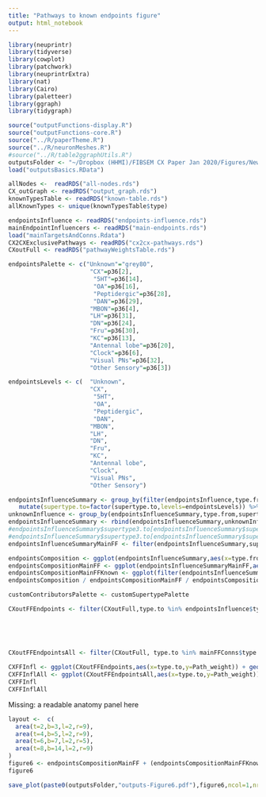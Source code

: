 ```yaml
---
title: "Pathways to known endpoints figure"
output: html_notebook
---
```


```r
library(neuprintr)
library(tidyverse)
library(cowplot)
library(patchwork)
library(neuprintrExtra)
library(nat)
library(Cairo)
library(paletteer)
library(ggraph)
library(tidygraph)
```

```r
source("outputFunctions-display.R")
source("outputFunctions-core.R")
source("../R/paperTheme.R")
source("../R/neuronMeshes.R")
#source("../R/table2ggraphUtils.R")
outputsFolder <- "~/Dropbox (HHMI)/FIBSEM CX Paper Jan 2020/Figures/NewOutputs/figure6-pathsToKnown/"
load("outputsBasics.RData")
```

```r
allNodes <-  readRDS("all-nodes.rds")
CX_outGraph <- readRDS("output_graph.rds")
knownTypesTable <- readRDS("known-table.rds")
allKnownTypes <- unique(knownTypesTable$type) 
```


```r
endpointsInfluence <- readRDS("endpoints-influence.rds")
mainEndpointInfluencers <- readRDS("main-endpoints.rds")
load("mainTargetsAndConns.Rdata")
CX2CXExclusivePathways <- readRDS("cx2cx-pathways.rds")
CXoutFull <- readRDS("pathwayWeightsTable.rds")
```

```r
endpointsPalette <- c("Unknown"="grey80",
                       "CX"=p36[2],
                        "5HT"=p36[14],
                        "OA"=p36[16],
                        "Peptidergic"=p36[28],
                        "DAN"=p36[29],
                       "MBON"=p36[4],
                       "LH"=p36[31],
                       "DN"=p36[24],
                       "Fru"=p36[30],
                       "KC"=p36[13],
                       "Antennal lobe"=p36[20],
                       "Clock"=p36[6],
                       "Visual PNs"=p36[32],
                       "Other Sensory"=p36[3])

endpointsLevels <- c(  "Unknown",
                       "CX",
                        "5HT",
                        "OA",
                        "Peptidergic",
                        "DAN",
                       "MBON",
                       "LH",
                       "DN",
                       "Fru",
                       "KC",
                       "Antennal lobe",
                       "Clock",
                       "Visual PNs",
                       "Other Sensory")
```

```r
endpointsInfluenceSummary <- group_by(filter(endpointsInfluence,type.from %in% mainFFConns$mainContributor),type.from,supertype3.from,supertype.to) %>% summarize(Path_weight=sum(Path_weight)) %>% 
   mutate(supertype.to=factor(supertype.to,levels=endpointsLevels)) %>% ungroup()
unknownInfluence <- group_by(endpointsInfluenceSummary,type.from,supertype3.from) %>% summarize(supertype.to="Unknown",Path_weight=1-sum(Path_weight)) %>% ungroup()
endpointsInfluenceSummary <- rbind(endpointsInfluenceSummary,unknownInfluence)
#endpointsInfluenceSummary$supertype3.to[endpointsInfluenceSummary$supertype3.to %in% c("EB Columnar","ER","ExR","FB Tangential","FB Output","FB Columnar","PB Input","LNO","SA")] <- "CX"
#endpointsInfluenceSummary$supertype3.to[endpointsInfluenceSummary$supertype3.to %in% c("EB Columnar","ER","ExR","FB Tangential","FB Output","FB Columnar","PB Input","LNO","SA")] <- "CX"
endpointsInfluenceSummaryMainFF <- filter(endpointsInfluenceSummary,supertype.to != "CX" & type.from %in% mainFFConns$mainContributor)

endpointsComposition <- ggplot(endpointsInfluenceSummary,aes(x=type.from,y=Path_weight)) + geom_col(aes(fill=supertype.to)) + scale_fill_manual(name="Target supertype",values=endpointsPalette)+ theme_paper()+ theme(strip.text.x=element_blank(),axis.text.x = element_text(angle=90,hjust = 1,vjust=0.5))+facet_grid(.~supertype3.from,scales = "free",space="free") + ylab("Pathway weight") + xlab("CX output type")
endpointsCompositionMainFF <- ggplot(endpointsInfluenceSummaryMainFF,aes(x=type.from,y=Path_weight)) + geom_col(aes(fill=supertype.to)) + scale_fill_manual(name="Target supertype",values=endpointsPalette)+ theme_paper()+ theme(strip.text.x=element_blank(),axis.text.x = element_text(angle=90,hjust = 1,vjust=0.5))+facet_grid(.~supertype3.from,scales = "free",space="free") + ylab("Pathway weight") + xlab("CX output type")
endpointsCompositionMainFFKnown <- ggplot(filter(endpointsInfluenceSummaryMainFF,supertype.to != "Unknown"),aes(x=type.from,y=Path_weight)) + geom_col(aes(fill=supertype.to)) + scale_fill_manual(name="Target supertype",values=endpointsPalette)+ theme_paper()+ theme(strip.text.x=element_blank(),axis.text.x = element_text(angle=90,hjust = 1,vjust=0.5))+facet_grid(.~supertype3.from,scales = "free",space="free") + ylab("Pathway weight") + xlab("CX output type")
endpointsComposition / endpointsCompositionMainFF / endpointsCompositionMainFFKnown
```

```r
customContributorsPalette <- customSupertypePalette
```


```r
CXoutFFEndpoints <- filter(CXoutFull,type.to %in% endpointsInfluence$type.to & type.to %in% mainFFConns$type.to & fullCXwr>0.005) %>% mutate(supertype.to=knownTypesTable$supertype[match(type.to,knownTypesTable$type)],
                                                                                                                                             customType.from=CXOutputNeurons$customSupertype[match(databaseType.from,CXOutputNeurons$databaseType)],
                                                                                                                                             customTypeFig = case_when(customType.from %in% c("EB Columnar","ExR2-6","FB4","FB5","FB6-7","FS3","FS4","PFR_a") ~ "Other",
                                                                                                                                                                       TRUE ~ customType.from)) 


CXoutFFEndpointsAll <- filter(CXoutFull, type.to %in% mainFFConns$type.to & !type.to %in% mainEndpointInfluencers & fullCXwr>0.05) %>% mutate(supertype.to=knownTypesTable$supertype[match(type.to,knownTypesTable$type)],
                                                                                                                                              customType.from=CXOutputNeurons$customSupertype[match(databaseType.from,CXOutputNeurons$databaseType)])
CXFFInfl <- ggplot(CXoutFFEndpoints,aes(x=type.to,y=Path_weight)) + geom_col(aes(fill=customTypeFig))+ scale_fill_manual(name="Source supertype",values=c(customContributorsPalette,"Other"="grey90"))+facet_grid(.~supertype.to,scale="free",space="free")+theme_paper() +  theme(axis.text.x = element_text(angle=90,hjust = 1,vjust=0.5),strip.text.x = element_text(angle=90)) + ylab("Total pathway weight") + xlab("CX output type")
CXFFInflAll <- ggplot(CXoutFFEndpointsAll,aes(x=type.to,y=Path_weight)) + geom_col(aes(fill=customType.from))+ scale_fill_manual(name="Source supertype",values=c(customContributorsPalette,"Other"="grey90"))+facet_wrap(.~supertype2.to,scale="free_x",nrow = 8)+theme_paper() +  theme(axis.text.x = element_text(angle=90,hjust = 1,vjust=0.5)) + ylab("Total pathway weight") + xlab("CX output type")
CXFFInfl 
CXFFInflAll
```
Missing: a readable anatomy panel here

```r
layout <-  c(
  area(t=2,b=3,l=2,r=9),
  area(t=4,b=5,l=2,r=9),
  area(t=6,b=7,l=2,r=5),
  area(t=8,b=14,l=2,r=9)
)
figure6 <- endpointsCompositionMainFF + (endpointsCompositionMainFFKnown + guides(fill="none")) + CXFFInfl + plot_spacer() + plot_layout(design=layout) + plot_annotation(tag_levels = "A",title="Outputs figure 6: known types reached",theme=theme(title=element_text(size=12,face="bold"))) & theme(plot.tag.position = c(-0.05, 1)) 
figure6
```

```r
save_plot(paste0(outputsFolder,"outputs-Figure6.pdf"),figure6,ncol=1,nrow=1,base_width = 8.5,base_height = 11,device=cairo_pdf)
```


